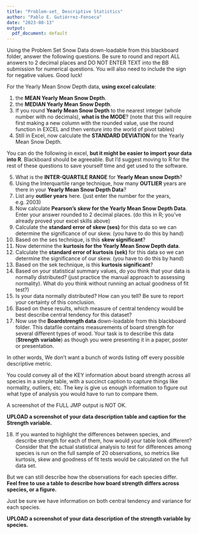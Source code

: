 ```yaml
---
title: "Problem-set_ Descriptive Statistics"
author: "Pablo E. Gutiérrez-Fonseca"
date: "2023-08-13"
output:
  pdf_document: default
---
```



Using the Problem Set Snow Data down-loadable from this blackboard folder, answer the
following questions. Be sure to round and report ALL answers to 2 decimal places and DO NOT
ENTER TEXT into the BB submission for numerical questions. You will also need to include
the sign for negative values. Good luck!  

For the Yearly Mean Snow Depth data, **using excel calculate**:  

1. the **MEAN Yearly Mean Snow Depth**.  
2. the **MEDIAN Yearly Mean Snow Depth**.  
3. If you round **Yearly Mean Snow Depth** to the nearest integer (whole number with no
decimals), **what is the MODE**? (note that this will require first making a new column
with the rounded value, use the round function in EXCEL and then venture into the
world of pivot tables)  
4. Still in Excel, now calculate the **STANDARD DEVIATION** for the Yearly Mean Snow
Depth.  

You can do the following in excel, **but it might be easier to import your data into R**.
Blackboard should be agreeable. But I’d suggest moving to R for the rest of these
questions to save yourself time and get used to the software.  

5. What is the **INTER-QUARTILE RANGE** for **Yearly Mean snow Depth**?  
6. Using the Interquartile range technique, how many **OUTLIER** years are there in your
**Yearly Mean Snow Depth Data**?  
7. List any **outlier years** here. (just enter the number for the years, e.g. 2003)  
8. Now calculate **Pearson's skew for the Yearly Mean Snow Depth Data**. Enter your
answer rounded to 2 decimal places. (do this in R; you've already proved your excel
skills above)  
9. Calculate the **standard error of skew (ses)** for this data so we can determine the
significance of our skew. (you have to do this by hand)  
10. Based on the ses technique, is this **skew significant**?  
11. Now determine the **kurtosis for the Yearly Mean Snow Depth data**.   
12. Calculate the **standard error of kurtosis (sek)** for this data so we can determine the significance of our skew. (you have to do this by hand)  
13. Based on the sek technique, is this **kurtosis significant**?  
14. Based on your statistical summary values, do you think that your data is normally
distributed? (just practice the manual approach to assessing normality). What do you
think without running an actual goodness of fit test?)  
15. Is your data normally distributed? How can you tell? Be sure to report your certainty of this conclusion.  
16. Based on these results, which measure of central tendency would be best describe central tendency for this dataset?  
17. Now use the **Boardstrength data** down-loadable from this blackboard folder. This
datafile contains measurements of board strength for several different types of
wood. Your task is to describe this data (**Strength variable**) as though you were
presenting it in a paper, poster or presentation.  

In other words, We don't want a bunch of words listing off every possible descriptive
metric.  

You could convey all of the KEY information about board strength across all species
in a simple table, with a succinct caption to capture things like normality, outliers, etc.
The key is give us enough information to figure out what type of analysis you would have
to run to compare them.  

A screenshot of the FULL JMP output is NOT OK.  

**UPLOAD a screenshot of your data description table and caption for the Strength variable.**  

18. If you wanted to highlight the differences between species, and describe strength for
each of them, how would your table look different? Consider that the actual statistical
analysis to test for differences among species is run on the full sample of 20 observations, so metrics like kurtosis, skew and goodness of fit tests would be calculated on the full data set.  

But we can still describe how the observations for each species differ.  
**Feel free to use a table to describe how board strength differs across species, or a figure.**

Just be sure we have information on both central tendency and variance for each species.  

**UPLOAD a screenshot of your data description of the strength variable by species.**
